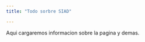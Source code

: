 ```yaml
---
title: "Todo sorbre SIAD"

---
```


Aqui cargaremos informacion sobre la pagina y demas.





















